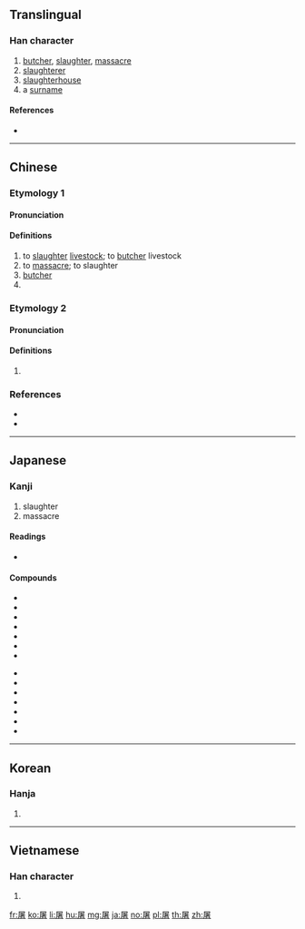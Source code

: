 {{character info/new}}
==Translingual==

===Han character===
{{Han char|rn=44|rad=尸|as=09|sn=12|four=77264|canj=SJKA|ids=⿸尸者}}

# [[butcher]], [[slaughter]], [[massacre]]
# [[slaughterer]]
# [[slaughterhouse]]
# a [[surname]]

====References====
* {{Han ref|kx=0303.120|dkj=07761|dj=0600.300|hdz=20976.150|uh=5C60|ud=23648|bh=B14F|bd=45391}}

----

==Chinese==
{{zh-forms}}

===Etymology 1===

====Pronunciation====
{{zh-pron
|m=tú
|c=tou4
|h=pfs=thù
|md=
|mn=tô͘/qz,twv:tó͘
|mn_note=tô͘ - literary; tó͘ - vernacular
|w=
|mc=2
|oc=1,1
|cat=v,n,pn
}}

====Definitions====
{{zh-hanzi}}

# to [[slaughter]] [[livestock]]; to [[butcher]] livestock
# to [[massacre]]; to slaughter
# [[butcher]]
# {{surname|lang=zh}}

===Etymology 2===

====Pronunciation====
{{zh-pron
|m=chú
|c=ceoi4
|h=pfs=
|md=
|mn=
|w=
|mc=1
|oc=n,2
|cat=
}}

====Definitions====
{{zh-hanzi}}

# {{zh-only used in|休屠}}

===References===
* {{R:twedu|A01093}}
* {{R:yue:Hanzi}}

----

==Japanese==

===Kanji===
{{ja-kanji|grade=|rs=尸09}}

# slaughter
# massacre

====Readings====
* {{ja-readings|kanon=[[と]] (to)|on=[[ちょ]] (cho)|goon=[[ど]] (do), [[ず]] (zu)|kun=[[ほふる]] (hofuru)}}

====Compounds====
{{der-top|Compounds}}
* {{ja-r|屠牛|とぎゅう}}
* {{ja-r|屠殺|とさつ}}
* {{ja-r|屠獣|とじゅう}}
* {{ja-r|屠所|としょ}}
* {{ja-r|屠所の羊|としょのひつじ}}
* {{ja-r|屠場|とじょう}}
* {{ja-r|屠蘇|とそ}}
{{der-mid}}
* {{ja-r|屠蘇機嫌|とそきげん}}
* {{ja-r|屠蘇酒|とそしゅ}}
* {{ja-r|屠蘇散|とそさん}}
* {{ja-r|屠蘇袋|とそぶくろ}}
* {{ja-r|屠腹|とふく}}
* {{ja-r|浮屠|ふと}}
* {{ja-r|屠る|ほふる}}
{{der-bottom}}

----

==Korean==

===Hanja===
{{ko-hanja|hangeul=[[도]], [[저]]|rv=do, jeo|mr=to, chŏ}}

# {{defn|lang=ko|sort=尸09}}

----

==Vietnamese==

===Han character===
{{vi-hantu|[[đồ]]|rs=尸09}}

# {{defn|lang=vi|sort=尸09}}

[[fr:屠]]
[[ko:屠]]
[[li:屠]]
[[hu:屠]]
[[mg:屠]]
[[ja:屠]]
[[no:屠]]
[[pl:屠]]
[[th:屠]]
[[zh:屠]]